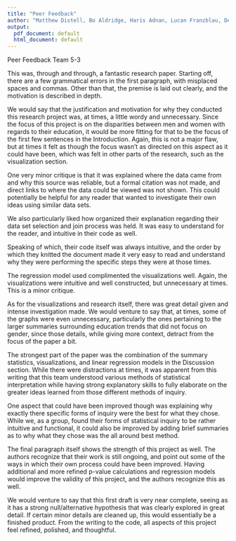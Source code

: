 ```yaml
---
title: "Peer Feedback"
author: "Matthew Distell, Bo Aldridge, Haris Adnan, Lucan Franzblau, Devin Obee"
output:
  pdf_document: default
  html_document: default
---
```


Peer Feedback Team 5-3






This was, through and through, a fantastic research paper. Starting off, there
are a few grammatical errors in the first paragraph, with misplaced spaces and 
commas. Other than that, the premise is laid out clearly, and the motivation
is described in depth. 


We would say that the justification and motivation for why they conducted 
this research project was, at times, a little wordy and unnecessary. Since
the focus of this project is on the disparities between men and women with 
regards to their education, it would be more fitting for that to be the focus
of the first few sentences in the Introduction. Again, this is not a major flaw,
but at times it felt as though the focus wasn't as directed on this aspect as 
it could have been, which was felt in other parts of the research, such as the
visualization section.


One very minor critique is that it was explained where the data came from 
and why this source was reliable, but a formal citation was not made, and direct
links to where the data could be viewed was not shown. This could potentially
be helpful for any reader that wanted to investigate their own ideas using 
similar data sets. 


We also particularly liked how organized their explanation regarding their 
data set selection and join process was held. It was easy to understand for 
the reader, and intuitive in their code as well.


Speaking of which, their code itself was always intuitive, and the order by 
which they knitted the document made it very easy to read and understand 
why they were performing the specific steps they were at those times. 


The regression model used complimented the visualizations well. Again, the 
visualizations were intuitive and well constructed, but unnecessary at times. 
This is a minor critique. 


As for the visualizations and research itself, there was great detail given and
intense investigation made. We would venture to say that, at times, some of the
graphs were even unnecessary, particularly the ones pertaining to the larger 
summaries surrounding education trends that did not focus on gender, since 
those details, while giving more context, detract from the focus of the paper 
a bit.


The strongest part of the paper was the combination of the summary statistics, 
visualizations, and linear regression models in the Discussion section. While 
there were distractions at times, it was apparent from this writing that this 
team understood various methods of statistical interpretation while having 
strong explanatory skills to fully elaborate on the greater ideas learned from 
those different methods of inquiry. 


One aspect that could have been improved though was explaining why exactly
there specific forms of inquiry were the best for what they chose. While we, 
as a group, found their forms of statistical inquiry to be rather intuitive and 
functional, it could also be improved by adding brief summaries as to why what 
they chose was the all around best method. 


The final paragraph itself shows the strength of this project as well. The 
authors recognize that their work is still ongoing, and point out some of the 
ways in which their own process could have been improved. Having additional and
more refined p-value calculations and regression models would improve the 
validity of this project, and the authors recognize this as well.


We would venture to say that this first draft is very near complete, seeing as 
it has a strong null/alternative hypothesis that was clearly explored in great 
detail. If certain minor details are cleaned up, this would essentially be a
finished product. From the writing to the code, all aspects of this project feel
refined, polished, and thoughtful. 


